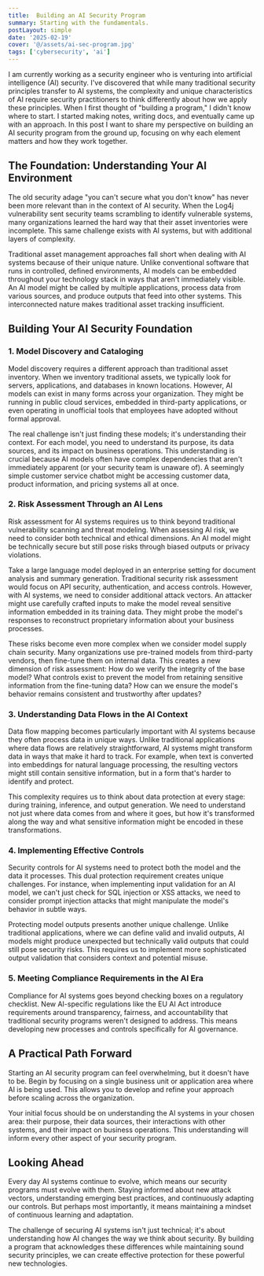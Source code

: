 ```yaml
---
title:  Building an AI Security Program
summary: Starting with the fundamentals.
postLayout: simple
date: '2025-02-19'
cover: '@/assets/ai-sec-program.jpg'
tags: ['cybersecurity', 'ai']
---
```


I am currently working as a security engineer who is venturing into artificial intelligence (AI) security. I've discovered that while many traditional security principles transfer to AI systems, the complexity and unique characteristics of AI require security practitioners to think differently about how we apply these principles. When I first thought of "building a program," I didn't know where to start. I started making notes, writing docs, and eventually came up with an approach. In this post I want to share my perspective on building an AI security program from the ground up, focusing on why each element matters and how they work together.

## The Foundation: Understanding Your AI Environment

The old security adage "you can't secure what you don't know" has never been more relevant than in the context of AI security. When the Log4j vulnerability sent security teams scrambling to identify vulnerable systems, many organizations learned the hard way that their asset inventories were incomplete. This same challenge exists with AI systems, but with additional layers of complexity.

Traditional asset management approaches fall short when dealing with AI systems because of their unique nature. Unlike conventional software that runs in controlled, defined environments, AI models can be embedded throughout your technology stack in ways that aren't immediately visible. An AI model might be called by multiple applications, process data from various sources, and produce outputs that feed into other systems. This interconnected nature makes traditional asset tracking insufficient.

## Building Your AI Security Foundation

### 1. Model Discovery and Cataloging

Model discovery requires a different approach than traditional asset inventory. When we inventory traditional assets, we typically look for servers, applications, and databases in known locations. However, AI models can exist in many forms across your organization. They might be running in public cloud services, embedded in third-party applications, or even operating in unofficial tools that employees have adopted without formal approval.

The real challenge isn't just finding these models; it's understanding their context. For each model, you need to understand its purpose, its data sources, and its impact on business operations. This understanding is crucial because AI models often have complex dependencies that aren't immediately apparent (or your security team is unaware of). A seemingly simple customer service chatbot might be accessing customer data, product information, and pricing systems all at once.

### 2. Risk Assessment Through an AI Lens

Risk assessment for AI systems requires us to think beyond traditional vulnerability scanning and threat modeling. When assessing AI risk, we need to consider both technical and ethical dimensions. An AI model might be technically secure but still pose risks through biased outputs or privacy violations.

Take a large language model deployed in an enterprise setting for document analysis and summary generation. Traditional security risk assessment would focus on API security, authentication, and access controls. However, with AI systems, we need to consider additional attack vectors. An attacker might use carefully crafted inputs to make the model reveal sensitive information embedded in its training data. They might probe the model's responses to reconstruct proprietary information about your business processes.

These risks become even more complex when we consider model supply chain security. Many organizations use pre-trained models from third-party vendors, then fine-tune them on internal data. This creates a new dimension of risk assessment: How do we verify the integrity of the base model? What controls exist to prevent the model from retaining sensitive information from the fine-tuning data? How can we ensure the model's behavior remains consistent and trustworthy after updates?

### 3. Understanding Data Flows in the AI Context

Data flow mapping becomes particularly important with AI systems because they often process data in unique ways. Unlike traditional applications where data flows are relatively straightforward, AI systems might transform data in ways that make it hard to track. For example, when text is converted into embeddings for natural language processing, the resulting vectors might still contain sensitive information, but in a form that's harder to identify and protect.

This complexity requires us to think about data protection at every stage: during training, inference, and output generation. We need to understand not just where data comes from and where it goes, but how it's transformed along the way and what sensitive information might be encoded in these transformations.

### 4. Implementing Effective Controls

Security controls for AI systems need to protect both the model and the data it processes. This dual protection requirement creates unique challenges. For instance, when implementing input validation for an AI model, we can't just check for SQL injection or XSS attacks, we need to consider prompt injection attacks that might manipulate the model's behavior in subtle ways.

Protecting model outputs presents another unique challenge. Unlike traditional applications, where we can define valid and invalid outputs, AI models might produce unexpected but technically valid outputs that could still pose security risks. This requires us to implement more sophisticated output validation that considers context and potential misuse.

### 5. Meeting Compliance Requirements in the AI Era

Compliance for AI systems goes beyond checking boxes on a regulatory checklist. New AI-specific regulations like the EU AI Act introduce requirements around transparency, fairness, and accountability that traditional security programs weren't designed to address. This means developing new processes and controls specifically for AI governance.

## A Practical Path Forward

Starting an AI security program can feel overwhelming, but it doesn't have to be. Begin by focusing on a single business unit or application area where AI is being used. This allows you to develop and refine your approach before scaling across the organization.

Your initial focus should be on understanding the AI systems in your chosen area: their purpose, their data sources, their interactions with other systems, and their impact on business operations. This understanding will inform every other aspect of your security program.

## Looking Ahead

Every day AI systems continue to evolve, which means our security programs must evolve with them. Staying informed about new attack vectors, understanding emerging best practices, and continuously adapting our controls. But perhaps most importantly, it means maintaining a mindset of continuous learning and adaptation.

The challenge of securing AI systems isn't just technical; it's about understanding how AI changes the way we think about security. By building a program that acknowledges these differences while maintaining sound security principles, we can create effective protection for these powerful new technologies.
